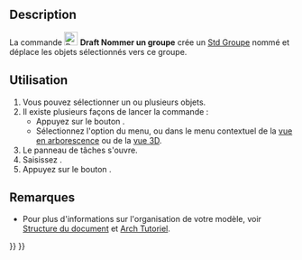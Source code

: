 <languages/>

{{Docnav/fr
|[[Draft_LayerManager/fr|Gestionnaire de calques]]
|[[Draft_AddToGroup/fr|Déplacer vers un groupe]]
|[[Draft_Workbench/fr|Atelier Draft]]
|IconL=Draft_LayerManager.svg
|IconR=Draft_AddToGroup.svg
|IconC=Workbench_Draft.svg
}}

{{GuiCommand/fr
|Name=Draft AddNamedGroup
|Name/fr=Draft Nommer un groupe
|MenuLocation=Utilitaires → Ajouter un nouveau groupe nommé
|Workbenches=[[Draft_Workbench/fr|Draft]]
|Version=0.20
|SeeAlso=[[Std_Group/fr|Std Groupe]], [[Draft_AddToGroup/fr|Draft Déplacer vers un groupe]], [[Draft_AutoGroup/fr|Draft Groupement automatique]]
}}

== Description ==

La commande [[Image:Draft_AddNamedGroup.svg|24px]] '''Draft Nommer un groupe''' crée un [[Std_Group/fr|Std Groupe]] nommé et déplace les objets sélectionnés vers ce groupe.

<span id="Usage"></span>
== Utilisation ==

# Vous pouvez sélectionner un ou plusieurs objets.
# Il existe plusieurs façons de lancer la commande :
#* Appuyez sur le bouton {{Button|[[Image:Draft_AddNamedGroup.svg|16px]] [[Draft_AddNamedGroup/fr|Ajouter un nouveau groupe nommé]]}}.
#* Sélectionnez l'option {{MenuCommand|Utilitaires → [[Image:Draft_AddNamedGroup.svg|16px]] Ajouter un nouveau groupe nommé}} du menu, ou dans le menu contextuel de la [[Tree_view/fr|vue en arborescence]] ou de la [[3D_view/fr|vue 3D]].
# Le panneau de tâches {{MenuCommand|Ajouter un groupe}} s'ouvre.
# Saisissez {{MenuCommand|Nom du groupe}}.
# Appuyez sur le bouton {{Button|OK}}.

<span id="Notes"></span>
== Remarques ==

* Pour plus d'informations sur l'organisation de votre modèle, voir [[Document_structure/fr|Structure du document]] et [[Arch_tutorial/fr#Organiser_votre_mod.C3.A8le|Arch Tutoriel]].


{{Docnav/fr
|[[Draft_LayerManager/fr|Gestionnaire de calques]]
|[[Draft_AddToGroup/fr|Déplacer vers un groupe]]
|[[Draft_Workbench/fr|Atelier Draft]]
|IconL=Draft_LayerManager.svg
|IconR=Draft_AddToGroup.svg
|IconC=Workbench_Draft.svg
}}

{{Draft Tools navi{{#translation:}}}}
{{Userdocnavi{{#translation:}}}}